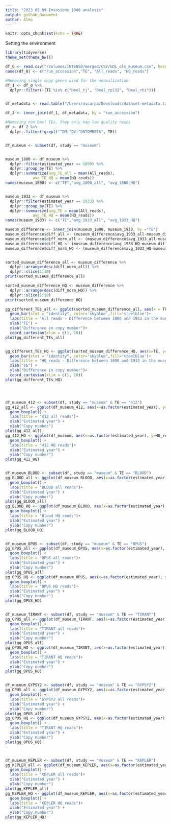 ```yaml
---
title: "2023_05_09_Invasions_1800_analysis"
output: github_document
author: Almo
---
```

```r
knitr::opts_chunk$set(echo = TRUE)
```

Setting the environment
``` r
library(tidyverse)
theme_set(theme_bw())
```

```r

df_0 <- read.csv("/Volumes/INTENSO/merged/CSV/GDL_ols_museum.csv", header = FALSE)
names(df_0) <- c("run_accession","TE", "All_reads", "HQ_reads")
```

```r
#Removing single copy genes used for the normalization
df_1 <- df_0 %>%
  dplyr::filter(!(TE %in% c("Dmel_tj", "Dmel_rpl32", "Dmel_rhi")))


df_metadata <- read.table("/Users/ascarpa/Downloads/dataset-metadata.txt", sep = "\t", header = TRUE)

df_2 <- inner_join(df_1, df_metadata, by = "run_accession") 

#Removing non Dmel TEs, they only map low quality reads
df <- df_2 %>%
  dplyr::filter(!grepl("^DM|^DV|^DNTOMRETA", TE))


df_museum <- subset(df, study == "museum")


museum_1800 <- df_museum %>%
  dplyr::filter(estimated_year == 1800) %>%
  dplyr::group_by(TE) %>%
  dplyr::summarize(avg_TE_all = mean(All_reads),
            avg_TE_HQ = mean(HQ_reads))
names(museum_1800) <- c("TE","avg_1800_all", "avg_1800_HQ")


museum_1933 <- df_museum %>%
  dplyr::filter(estimated_year == 1933) %>%
  dplyr::group_by(TE) %>%
  dplyr::summarize(avg_TE = mean(All_reads),
            avg_TE_HQ = mean(HQ_reads))
names(museum_1933) <- c("TE","avg_1933_all", "avg_1933_HQ")

museum_difference <- inner_join(museum_1800, museum_1933, by ="TE")
museum_difference$diff_all <- (museum_difference$avg_1933_all-museum_difference$avg_1800_all)
museum_difference$diff_norm_all <- (museum_difference$avg_1933_all-museum_difference$avg_1800_all)/museum_difference$avg_1933_all
museum_difference$diff_HQ <- (museum_difference$avg_1933_HQ-museum_difference$avg_1800_HQ)
museum_difference$diff_norm_HQ <- (museum_difference$avg_1933_HQ-museum_difference$avg_1800_HQ)/museum_difference$avg_1933_HQ


sorted_museum_difference_all <- museum_difference %>%
  dplyr::arrange(desc(diff_norm_all)) %>%
  dplyr::slice(1:10)
print(sorted_museum_difference_all)

sorted_museum_difference_HQ <- museum_difference %>%
  dplyr::arrange(desc(diff_norm_HQ)) %>%
  dplyr::slice(1:10)
print(sorted_museum_difference_HQ)
```

```r

gg_different_TEs_all <- ggplot(sorted_museum_difference_all, aes(x = TE, y = diff_all))+ 
  geom_bar(stat = "identity", color='skyblue',fill='steelblue')+
  labs(title = "All reads - Difference between 1800 and 1933 in the museum samples")+
  xlab("TE") +
  ylab("Difference in copy number")+
  coord_cartesian(xlim = c(1, 10))
plot(gg_different_TEs_all)


gg_different_TEs_HQ <- ggplot(sorted_museum_difference_HQ, aes(x=TE, y=diff_HQ))+ 
  geom_bar(stat = "identity", color='skyblue',fill='steelblue')+
  labs(title = "HQ reads - Difference between 1800 and 1933 in the museum samples")+
  xlab("TE") +
  ylab("Difference in copy number")+
  coord_cartesian(xlim = c(1, 10))
plot(gg_different_TEs_HQ)




df_museum_412 <- subset(df, study == "museum" & TE == "412")
gg_412_all <- ggplot(df_museum_412, aes(x=as.factor(estimated_year), y=All_reads)) + 
  geom_boxplot() +
  labs(title = "412 all reads")+
  xlab("Estimated year") +
  ylab("Copy number")
plot(gg_412_all)
gg_412_HQ <- ggplot(df_museum, aes(x=as.factor(estimated_year), y=HQ_reads)) + 
  geom_boxplot() +
  labs(title = "412 HQ reads")+
  xlab("Estimated year") +
  ylab("Copy number")
plot(gg_412_HQ)


df_museum_BLOOD <- subset(df, study == "museum" & TE == "BLOOD")
gg_BLOOD_all <- ggplot(df_museum_BLOOD, aes(x=as.factor(estimated_year), y=All_reads)) + 
  geom_boxplot() +
  labs(title = "BLOOD all reads")+
  xlab("Estimated year") +
  ylab("Copy number")
plot(gg_BLOOD_all)
gg_BLOOD_HQ <- ggplot(df_museum_BLOOD, aes(x=as.factor(estimated_year), y=HQ_reads)) + 
  geom_boxplot() +
  labs(title = "Blood HQ reads")+
  xlab("Estimated year") +
  ylab("Copy number")
plot(gg_BLOOD_HQ)


df_museum_OPUS <- subset(df, study == "museum" & TE == "OPUS")
gg_OPUS_all <- ggplot(df_museum_OPUS, aes(x=as.factor(estimated_year), y=All_reads)) + 
  geom_boxplot() +
  labs(title = "OPUS all reads")+
  xlab("Estimated year") +
  ylab("Copy number")
plot(gg_OPUS_all)
gg_OPUS_HQ <- ggplot(df_museum_OPUS, aes(x=as.factor(estimated_year), y=HQ_reads)) + 
  geom_boxplot() +
  labs(title = "OPUS HQ reads")+
  xlab("Estimated year") +
  ylab("Copy number")
plot(gg_OPUS_HQ)


df_museum_TIRANT <- subset(df, study == "museum" & TE == "TIRANT")
gg_OPUS_all <- ggplot(df_museum_TIRANT, aes(x=as.factor(estimated_year), y=All_reads)) + 
  geom_boxplot() +
  labs(title = "TIRANT all reads")+
  xlab("Estimated year") +
  ylab("Copy number")
plot(gg_OPUS_all)
gg_OPUS_HQ <- ggplot(df_museum_TIRANT, aes(x=as.factor(estimated_year), y=HQ_reads)) + 
  geom_boxplot() +
  labs(title = "TIRANT HQ reads")+
  xlab("Estimated year") +
  ylab("Copy number")
plot(gg_OPUS_HQ)


df_museum_GYPSY2 <- subset(df, study == "museum" & TE == "GYPSY2")
gg_OPUS_all <- ggplot(df_museum_GYPSY2, aes(x=as.factor(estimated_year), y=All_reads)) + 
  geom_boxplot() +
  labs(title = "GYPSY2 all reads")+
  xlab("Estimated year") +
  ylab("Copy number")
plot(gg_OPUS_all)
gg_OPUS_HQ <- ggplot(df_museum_GYPSY2, aes(x=as.factor(estimated_year), y=HQ_reads)) + 
  geom_boxplot() +
  labs(title = "TIRANT HQ reads")+
  xlab("Estimated year") +
  ylab("Copy number")
plot(gg_OPUS_HQ)



df_museum_KEPLER <- subset(df, study == "museum" & TE == "KEPLER")
gg_KEPLER_all <- ggplot(df_museum_KEPLER, aes(x=as.factor(estimated_year), y=All_reads)) + 
  geom_boxplot() +
  labs(title = "KEPLER all reads")+
  xlab("Estimated year") +
  ylab("Copy number")
plot(gg_KEPLER_all)
gg_KEPLER_HQ <- ggplot(df_museum_KEPLER, aes(x=as.factor(estimated_year), y=HQ_reads)) + 
  geom_boxplot() +
  labs(title = "KEPLER HQ reads")+
  xlab("Estimated year") +
  ylab("Copy number")
plot(gg_KEPLER_HQ)
```


